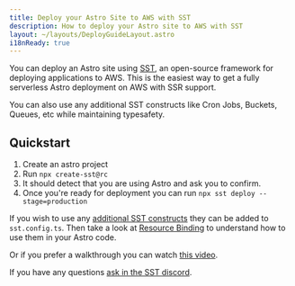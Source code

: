 ```yaml
---
title: Deploy your Astro Site to AWS with SST
description: How to deploy your Astro site to AWS with SST
layout: ~/layouts/DeployGuideLayout.astro
i18nReady: true
---
```


You can deploy an Astro site using [SST](https://sst.dev), an open-source framework for deploying applications to AWS. This is the easiest way to get a fully serverless Astro deployment on AWS with SSR support.

You can also use any additional SST constructs like Cron Jobs, Buckets, Queues, etc while maintaining typesafety.

## Quickstart

1. Create an astro project
1. Run `npx create-sst@rc`
1. It should detect that you are using Astro and ask you to confirm.
1. Once you're ready for deployment you can run `npx sst deploy --stage=production`

If you wish to use any [additional SST constructs](https://docs.sst.dev/) they can be added to `sst.config.ts`. Then take a look at [Resource Binding](https://docs.sst.dev/resource-binding) to understand how to use them in your Astro code.

Or if you prefer a walkthrough you can watch [this video](https://www.youtube.com/watch?v=AFP3ZHxO7Gg).

If you have any questions [ask in the SST discord](https://discord.gg/sst).
